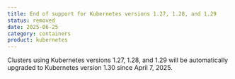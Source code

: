 ```yaml
---
title: End of support for Kubernetes versions 1.27, 1.28, and 1.29
status: removed
date: 2025-06-25
category: containers
product: kubernetes
---
```


Clusters using Kubernetes versions 1.27, 1.28, and 1.29 will be automatically upgraded to Kubernetes version 1.30 since April 7, 2025.

